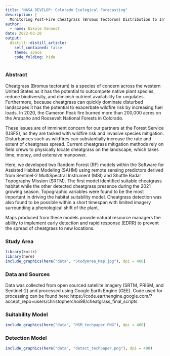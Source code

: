 ```yaml
---
title: "NASA DEVELOP: Colorado Ecological Forecasting"
description: |
  Monitoring Post-Fire Cheatgrass (Bromus Tectorum) Distribution to Inform Management Planning
author:
  - name: Nikole Vannest
date: 2022-03-28
output:
  distill::distill_article:
    self_contained: false
    theme: space
    code_folding: hide
---
```


### Abstract
Cheatgrass (Bromus tectorum) is a species of concern across the western United States as it has the potential to outcompete native plant species, reduce biodiversity, and diminish nutrient availability for ungulates. Furthermore, because cheatgrass can quickly dominate disturbed landscapes it has the potential to exacerbate wildfire risk by increasing fuel loads. In 2020, the Cameron Peak fire burned more than 200,000 acres on the Arapaho and Roosevelt National Forests in Colorado. 

These issues are of imminent concern for our partners at the Forest Service (USFS), as they are tasked with wildfire risk and invasive species mitigation. Disturbances such as wildfires can substantially increase the rate and extent of cheatgrass spread. Current cheatgrass mitigation methods rely on field crews to physically locate cheatgrass on the landscape, which takes time, money, and extensive manpower. 

Here, we developed two Random Forest (RF) models within the Software for Assisted Habitat Modeling (SAHM) using remote sensing predictors derived from Sentinel-2 MultiSpectral Instrument (MSI) and Shuttle Radar Topography Mission (SRTM). The first model identified suitable cheatgrass habitat while the other detected cheatgrass presence during the 2021 growing season. Topographic variables were found to be the most important in driving the habitat suitability model. Cheatgrass detection was also found to be possible within a short timespan with limited imagery surrounding a phenological shift of the plant. 

Maps produced from these models provide natural resource managers the ability to implement early detection and rapid response (EDRR) to prevent the spread of cheatgrass to new locations. 

### Study Area

```r
library(knitr)
library(here)
include_graphics(here("data", "StudyArea_Map.jpg"), dpi = 400)
```


### Data and Sources

Data was collected from open sourced satellite imagery (SRTM, PRISM, and Sentinel-2) and processed using Google Earth Engine (GEE). Code used for processing can be found here: https://code.earthengine.google.com/?accept_repo=users/christopherchoi98/cheatgrass_final_scripts

### Suitability Model

```r
include_graphics(here("data", "HSM_techpaper.PNG"), dpi = 400)
```

### Detection Model

```r
include_graphics(here("data", "detect_techpaper.png"), dpi = 400)
```



